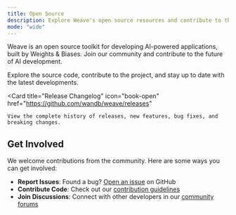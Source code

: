 ```yaml
---
title: Open Source
description: Explore Weave's open source resources and contribute to the project
mode: "wide"
---
```


Weave is an open source toolkit for developing AI-powered applications, built by Weights & Biases. Join our community and contribute to the future of AI development.

<CardGroup cols={2}>
  <Card
    title="GitHub Repository"
    icon="github"
    href="https://github.com/wandb/weave"
  >
    Explore the source code, contribute to the project, and stay up to date with the latest developments.
  </Card>
  
  <Card
    title="Release Changelog"
    icon="book-open"
    href="https://github.com/wandb/weave/releases"
  >
    View the complete history of releases, new features, bug fixes, and breaking changes.
  </Card>
</CardGroup>

## Get Involved

We welcome contributions from the community. Here are some ways you can get involved:

- **Report Issues**: Found a bug? [Open an issue](https://github.com/wandb/weave/issues) on GitHub
- **Contribute Code**: Check out our [contribution guidelines](https://github.com/wandb/weave/blob/master/CONTRIBUTING)
- **Join Discussions**: Connect with other developers in our [community forums](https://github.com/wandb/weave/discussions)